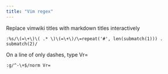 ```yaml
---
title: "Vim regex"
---
```


Replace vimwiki titles with markdown titles interactively
```
:%s/\(=\+\)\( .* \)\(=\+\)/\=repeat('#', len(submatch(1))) . submatch(2)/
```
On a line of only dashes, type Vr=
```
:g/^-\+$/norm Vr=
```






